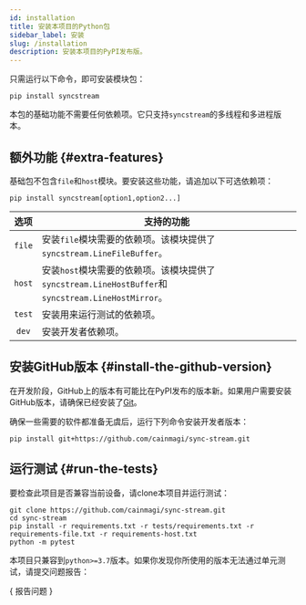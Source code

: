 ```yaml
---
id: installation
title: 安装本项目的Python包
sidebar_label: 安装
slug: /installation
description: 安装本项目的PyPI发布版。
---
```





只需运行以下命令，即可安装模块包：

```shell
pip install syncstream
```

本包的基础功能不需要任何依赖项。它只支持`syncstream`的多线程和多进程版本。

## 额外功能 {#extra-features}

基础包不包含`file`和`host`模块。要安装这些功能，请追加以下可选依赖项：

```shell
pip install syncstream[option1,option2...]
```

|  选项  | <center>支持的功能</center>                                                                        |
| :----: | :------------------------------------------------------------------------------------------------- |
| `file` | 安装`file`模块需要的依赖项。该模块提供了`syncstream.LineFileBuffer`。                              |
| `host` | 安装`host`模块需要的依赖项。该模块提供了`syncstream.LineHostBuffer`和`syncstream.LineHostMirror`。 |
| `test` | 安装用来运行测试的依赖项。                                                                         |
| `dev`  | 安装开发者依赖项。                                                                                 |

## 安装GitHub版本 {#install-the-github-version}

在开发阶段，GitHub上的版本有可能比在PyPI发布的版本新。如果用户需要安装GitHub版本，请确保已经安装了[Git<IconExternalLink/>][link-git]。

确保一些需要的软件都准备无虞后，运行下列命令安装开发者版本：

```shell
pip install git+https://github.com/cainmagi/sync-stream.git
```

## 运行测试 {#run-the-tests}

要检查此项目是否兼容当前设备，请clone本项目并运行测试：

```shell
git clone https://github.com/cainmagi/sync-stream.git
cd sync-stream
pip install -r requirements.txt -r tests/requirements.txt -r requirements-file.txt -r requirements-host.txt
python -m pytest
```

本项目只兼容到`python>=3.7`版本。如果你发现你所使用的版本无法通过单元测试，请提交问题报告：

<p>
  {
    <DarkButton to={repoURL("issues/new/choose")} icon={octInfo16}>
      报告问题
    </DarkButton>
  }
</p>

[link-git]: https://git-scm.com/downloads
